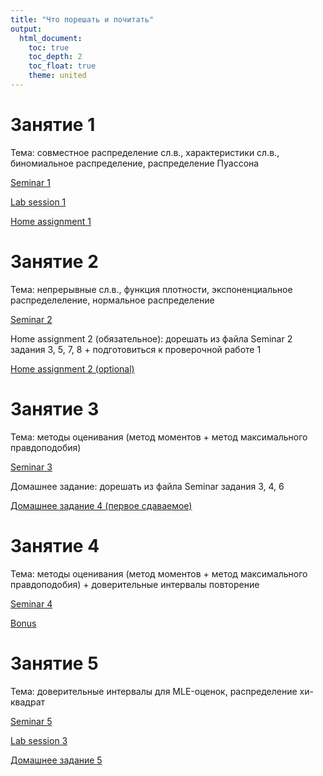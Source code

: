 ```yaml
---
title: "Что порешать и почитать"
output: 
  html_document:
    toc: true
    toc_depth: 2
    toc_float: true
    theme: united
---
```


# Занятие 1

Тема: совместное распределение сл.в., характеристики сл.в., биномиальное распределение, распределение Пуассона
 
<a href="seminar1.pdf" title=>Seminar 1</a> 

<a href="lab1.R" title=>Lab session 1</a> 

<a href="hw1.pdf" title=>Home assignment 1</a> 
 
# Занятие 2
 
Тема: непрерывные сл.в., функция плотности, экспоненциальное распределеление, нормальное распределение 
 
<a href="seminar2.pdf" title=>Seminar 2</a>  

Home assignment 2 (обязательное): дорешать из файла Seminar 2 задания 3, 5, 7, 8 + подготовиться к проверочной работе 1 <i class="fa fa-exclamation-circle fa-2x"></i> 

<a href="hw2_optional.pdf" title=>Home assignment 2 (optional) </a> 
 
# Занятие 3

Тема: методы оценивания (метод моментов + метод максимального правдоподобия)

<a href="tvims2_seminar3.pdf" title=>Seminar 3</a> 

Домашнее задание: дорешать из файла Seminar задания 3, 4, 6

<a href="tvims2_hw4.pdf" title=>Домашнее задание 4 (первое сдаваемое)</a>

# Занятие 4

Тема: методы оценивания (метод моментов + метод максимального правдоподобия) + доверительные интервалы повторение

<a href="tvims2_seminar4.pdf" title=>Seminar 4</a> 

<a href="tvims2_hw_bonus.pdf" title=>Bonus</a> 

# Занятие 5

Тема: доверительные интервалы для MLE-оценок, распределение хи-квадрат

<a href="tvims2_sem5.pdf" title=>Seminar 5</a> 

<a href="tvims2_lab3.R" title=>Lab session 3</a> 

<a href="tvims2_hw5.pdf" title=>Домашнее задание 5</a> 